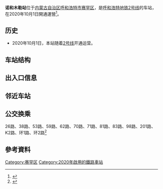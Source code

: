 {{Pathnav|呼和浩特地铁|呼和浩特地铁2号线|frame=1}}
{{Infobox station
| name = 诺和木勒站
| mlanguage = {{MongolUnicode|ᠨᠡᠬᠮᠡᠯ|style=text-align:left; height:60px|child=yes}}
| eng_name = Nuohemule
| former = 
| symbol_location = 
| symbol = 
| type = 
| image = File:Nuohemule Station.jpg
| alt = 
| caption = 
| address = [[中华人民共和国|中华人民共和国]][[内蒙古自治区|内蒙古自治区]][[呼和浩特市|呼和浩特市]][[赛罕区|赛罕区]]
| coordinates = 
| owned = 
| operator = 
| line = 
| distance = 
| platform = 
| PlatformType = 地下
| tracks = 
| train_operators = 
| connections = 
| structure = 
| Interchange = 
| disabled = 
| exits = 
| code = 
| zone = 
| website = 
| opened = {{Start date|2020|10|01|df=y}}
| closed = <!-- {{End date|YYYY|MM|DD|df=y}} -->
| passengers = 
| pass_year = 
| pass_rank = 
| services = 
| other_services = 
| first = '''呼和浩特地铁2号线'''<br />往[[阿尔山路站|阿尔山路站]]方向：06:33<br />往[[塔利东路站|塔利东路站]]方向：06:16|
| last = '''呼和浩特地铁2号线'''<br />往[[阿尔山路站|阿尔山路站]]方向：22:37<br />往[[塔利东路站|塔利东路站]]方向：22:24|
| Linename1 = [[呼和浩特地铁2号线|呼和浩特地铁2号线]]
| start1 = [[塔利东路站|塔利东路]]
| pre1 = [[大学西街站|大学西街站]]
| next1 = [[水上公园站|水上公园站]]
| end1 = [[阿尔山路站|阿尔山路]]
}}

'''诺和木勒站'''位于[[内蒙古自治区|内蒙古自治区]][[呼和浩特市|呼和浩特市]][[赛罕区|赛罕区]]，是[[呼和浩特地铁|呼和浩特地铁]][[呼和浩特地铁2号线|2号线]]的车站，在2020年10月1日開通運營<ref>{{Cite web|title=呼和浩特地铁2号线开通运营  首府城市轨道交通走进换乘时代_正北方网|url=http://www.northnews.cn/2020/1009/1913680.html|accessdate=2020-11-22|work=www.northnews.cn|archive-date=2020-11-29|archive-url=https://web.archive.org/web/20201129145355/http://www.northnews.cn/2020/1009/1913680.html|dead-url=no}}</ref>。

==历史==
* 2020年10月1日，本站随着[[呼和浩特地铁2号线|2号线]]开通运营。

==车站结构==

==出入口信息==

==邻近车站==

==公交换乘==
26路、38路、53路、59路、62路、70路、71路、81路、83路、98路、201路、K2路、环1路、环2路<ref>{{Cite web|title=呼和浩特地铁|url=http://www.hhhtmetro.com/site/bus_route|accessdate=2020-11-23|work=www.hhhtmetro.com|archive-date=2020-11-30|archive-url=https://web.archive.org/web/20201130072623/http://www.hhhtmetro.com/site/bus_route|dead-url=no}}</ref>

==參考資料==
{{reflist}}

{{呼和浩特地铁2号线}}
{{呼和浩特地铁}}

[[Category:赛罕区|Category:赛罕区]]
[[Category:2020年啟用的鐵路車站|Category:2020年啟用的鐵路車站]]